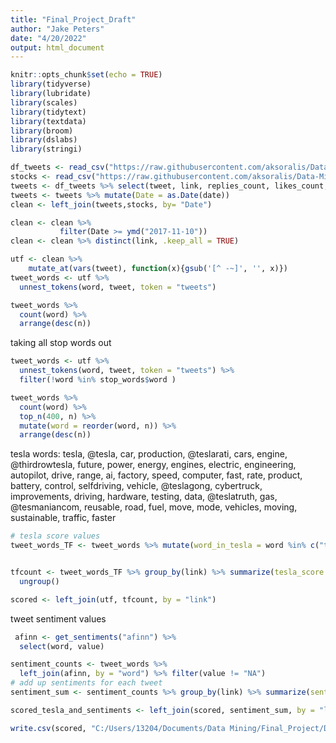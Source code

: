 ---
title: "Final_Project_Draft"
author: "Jake Peters"
date: "4/20/2022"
output: html_document
---

```{r setup, include=FALSE}
knitr::opts_chunk$set(echo = TRUE)
library(tidyverse)
library(lubridate)
library(scales)
library(tidytext)
library(textdata)
library(broom)
library(dslabs)
library(stringi)
```

```{r}
df_tweets <- read_csv("https://raw.githubusercontent.com/aksoralis/Data-Mining/main/tweets_EST.csv")
stocks <- read_csv("https://raw.githubusercontent.com/aksoralis/Data-Mining/main/stocksdf.csv")
tweets <- df_tweets %>% select(tweet, link, replies_count, likes_count, retweets_count, date)
tweets <- tweets %>% mutate(Date = as.Date(date))
clean <- left_join(tweets,stocks, by= "Date")

clean <- clean %>% 
           filter(Date >= ymd("2017-11-10"))
clean <- clean %>% distinct(link, .keep_all = TRUE)
```

```{r}

utf <- clean %>%
    mutate_at(vars(tweet), function(x){gsub('[^ -~]', '', x)})
tweet_words <- utf %>% 
  unnest_tokens(word, tweet, token = "tweets")


```
```{r}
tweet_words %>% 
  count(word) %>%
  arrange(desc(n))
```
taking all stop words out
```{r}
tweet_words <- utf %>% 
  unnest_tokens(word, tweet, token = "tweets") %>%
  filter(!word %in% stop_words$word ) 
```
```{r}

tweet_words %>% 
  count(word) %>%
  top_n(400, n) %>%
  mutate(word = reorder(word, n)) %>%
  arrange(desc(n))
```
tesla words: tesla, @tesla, car, production, @teslarati, cars, engine, @thirdrowtesla, future, power, energy, engines, electric, engineering, autopilot, drive, range, ai, factory, speed, computer, fast, rate, product, battery, control, selfdriving, vehicle, @teslagong, cybertruck, improvements, driving, hardware, testing, data, @teslatruth, gas, @tesmaniancom, reusable, road, fuel, move, mode, vehicles, moving, sustainable, traffic, faster

```{r}
# tesla score values
tweet_words_TF <- tweet_words %>% mutate(word_in_tesla = word %in% c("tesla","@teslaownerssv", "@tesla", "car", "production", "@teslarati", "cars", "engine"," @thirdrowtesla", "future", "power", "energy", "engines", "electric", "engineering", "autopilot", "drive", "range", "ai", "factory", "speed", "computer", "fast"," rate", "product", "battery", "control", "selfdriving", "vehicle", "@teslagong", "cybertruck", "improvements", "driving", "hardware", "testing", "data", "@teslatruth", "gas", "@tesmaniancom", "reusable", "road", "fuel", "move", "mode", "vehicles", "moving", "sustainable", "traffic", "faster"))


tfcount <- tweet_words_TF %>% group_by(link) %>% summarize(tesla_score = sum(word_in_tesla)) %>%
  ungroup()

scored <- left_join(utf, tfcount, by = "link")


```
tweet sentiment values
```{r}
 afinn <- get_sentiments("afinn") %>%
  select(word, value)

sentiment_counts <- tweet_words %>%
  left_join(afinn, by = "word") %>% filter(value != "NA")
# add up sentiments for each tweet
sentiment_sum <- sentiment_counts %>% group_by(link) %>% summarize(sentiment_score = sum(value)) %>% ungroup()

scored_tesla_and_sentiments <- left_join(scored, sentiment_sum, by = "link")


```

```{r}
write.csv(scored, "C:/Users/13204/Documents/Data Mining/Final_Project/DATA318 Final Project/scored_tesla_and_sentiments.csv", row.names = FALSE)

```

